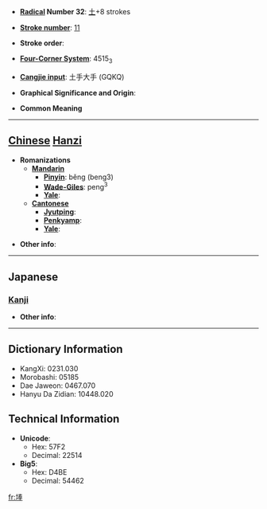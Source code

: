 * '''[[Wiktionary:Chinese radical index| Radical]] Number 32''': [[Wiktionary:Chinese radical index 土|土]]+8 strokes

* '''[[Wiktionary:Chinese total strokes index|Stroke number]]''': [[Wiktionary:Chinese total strokes index 11|11]]

* '''Stroke order''': 

* '''[[Wiktionary:Chinese four corner index|Four-Corner System]]''': 4515<sub>3</sub>

* '''[[Wiktionary:Chinese Cangjie index|Cangjie input]]''': 土手大手 (GQKQ)

* '''Graphical Significance and Origin''': 

* '''Common Meaning'''

----

== [[Chinese]] [[Hanzi]] ==

* '''Romanizations'''
** '''[[Mandarin]]'''
*** '''[[Pinyin]]''': běng (beng3)
*** '''[[Wade-Giles]]''': peng<sup>3</sup>
*** '''[[Yale]]''': 
** '''[[Cantonese]]'''
*** '''[[Jyutping]]''':
*** '''[[Penkyamp]]''': 
*** '''[[Yale]]''': 

* '''Other info''': 

----

==Japanese==
===[[Kanji]]===
{{kanji|on readings=[[ほう]] (hō), [[ぼう]] (bō)|kun readings=[[ちり]] (chiri)}}

* '''Other info''':  

----

== Dictionary Information ==

* KangXi: 0231.030
* Morobashi: 05185
* Dae Jaweon: 0467.070
* Hanyu Da Zidian: 10448.020

== Technical Information ==

* '''Unicode''':
** Hex: 57F2
** Decimal: 22514
* '''Big5''':
** Hex: D4BE
** Decimal: 54462

[[fr:埲]]